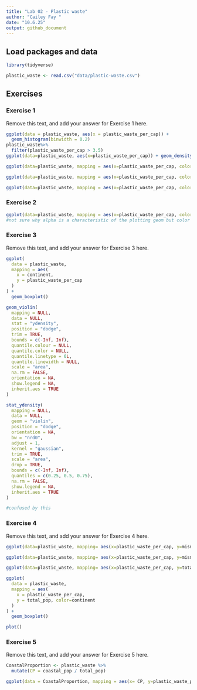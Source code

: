 ```yaml
---
title: "Lab 02 - Plastic waste"
author: "Cailey Fay "
date: "10.6.25"
output: github_document
---
```


## Load packages and data

```r
library(tidyverse) 
```

```r
plastic_waste <- read.csv("data/plastic-waste.csv")
```

## Exercises

### Exercise 1

Remove this text, and add your answer for Exercise 1 here.

```r
ggplot(data = plastic_waste, aes(x = plastic_waste_per_cap)) +
  geom_histogram(binwidth = 0.2)
plastic_waste%>%
  filter(plastic_waste_per_cap > 3.5)
ggplot(data=plastic_waste, aes(x=plastic_waste_per_cap)) + geom_density()

ggplot(data=plastic_waste, mapping = aes(x=plastic_waste_per_cap, color = continent)) + geom_density()

ggplot(data=plastic_waste, mapping = aes(x=plastic_waste_per_cap, color = continent, fill = continent)) + geom_density()

ggplot(data=plastic_waste, mapping = aes(x=plastic_waste_per_cap, color = continent, fill = continent)) + geom_density(alpha=0.7)
```

### Exercise 2

```r
ggplot(data=plastic_waste, mapping = aes(x=plastic_waste_per_cap, color = continent, fill = continent)) + geom_density(alpha=.2)
#not sure why alpha is a characteristic of the plotting geom but color and fill are aesthetics. 
```

### Exercise 3

Remove this text, and add your answer for Exercise 3 here.

```r
ggplot(
  data = plastic_waste,
  mapping = aes(
    x = continent,
    y = plastic_waste_per_cap
  )
) +
  geom_boxplot()

geom_violin(
  mapping = NULL,
  data = NULL,
  stat = "ydensity",
  position = "dodge",
  trim = TRUE,
  bounds = c(-Inf, Inf),
  quantile.colour = NULL,
  quantile.color = NULL,
  quantile.linetype = 0L,
  quantile.linewidth = NULL,
  scale = "area",
  na.rm = FALSE,
  orientation = NA,
  show.legend = NA,
  inherit.aes = TRUE
)

stat_ydensity(
  mapping = NULL,
  data = NULL,
  geom = "violin",
  position = "dodge",
  orientation = NA,
  bw = "nrd0",
  adjust = 1,
  kernel = "gaussian",
  trim = TRUE,
  scale = "area",
  drop = TRUE,
  bounds = c(-Inf, Inf),
  quantiles = c(0.25, 0.5, 0.75),
  na.rm = FALSE,
  show.legend = NA,
  inherit.aes = TRUE
)

#confused by this 
```

### Exercise 4

Remove this text, and add your answer for Exercise 4 here.

```r
ggplot(data=plastic_waste, mapping= aes(x=plastic_waste_per_cap, y=mismanaged_plastic_waste_per_cap) ) + geom_point()
```

```r
ggplot(data=plastic_waste, mapping= aes(x=plastic_waste_per_cap, y=mismanaged_plastic_waste_per_cap, color=continent) ) + geom_point()
```

```r
ggplot(data=plastic_waste, mapping= aes(x=plastic_waste_per_cap, y=total_pop, color=continent) ) + geom_point()

ggplot(
  data = plastic_waste,
  mapping = aes(
    x = plastic_waste_per_cap,
    y = total_pop, color=continent
  )
) +
  geom_boxplot()
```

```r
plot()
```

### Exercise 5

Remove this text, and add your answer for Exercise 5 here.

```r
CoastalProportion <- plastic_waste %>%
  mutate(CP = coastal_pop / total_pop)

ggplot(data = CoastalProportion, mapping = aes(x= CP, y=plastic_waste_per_cap, color=continent)) + geom_point() + geom_smooth()



```


